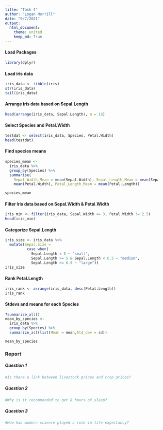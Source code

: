 ```yaml
---
title: "Task 4"
author: "Logan Morrill"
date: "9/7/2021"
output: 
  html_document:
    theme: united
    keep_md: True
---
```

#### Load Packages
```r
library(dplyr)
```
#### Load iris data
```r

iris_data <- tibble(iris)
str(iris_data)
tail(iris_data)
```
#### Arrange iris data based on Sepal.Length
```r
head(arrange(iris_data, Sepal.Length), n = 10)
```
#### Select Species and Petal.Width
```r
testdat <- select(iris_data, Species, Petal.Width)
head(testdat)
```
#### Find species means
```r
species_mean <- 
  iris_data %>%
  group_by(Species) %>%
  summarise(
    Sepal_Width_Mean = mean(Sepal.Width), Sepal_Length_Mean = mean(Sepal.Length),Petal_Width_Mean = 
    mean(Petal.Width), Petal_Length_Mean = mean(Petal.Length))

species_mean

```
#### Filter Iris data based on Sepal.Width & Petal.Width
```r
iris_min <- filter(iris_data, Sepal.Width <= 3, Petal.Width != 2.5)
head(iris_min)
```
#### Categorize Sepal.Length
```r
iris_size <- iris_data %>%
  mutate(Sepal.Size =
          case_when(
            Sepal.Length < 5 ~ "small", 
            Sepal.Length >= 5 & Sepal.Length < 6.5 ~ "medium",
            Sepal.Length >= 6.5 ~ "large"))
iris_size
```
#### Rank Petal.Length
```r
iris_rank <- arrange(iris_data, desc(Petal.Length))
iris_rank
```
#### Stdevs and means for each Species
```r
?summarize_all()
mean_by_species <-
  iris_data %>%
  group_by(Species) %>%
  summarize_all(list(Mean = mean,Std_dev = sd))

mean_by_species
```

### Report
##### Question 1
```r
#Is there a link between livestock prices and crop prices?
```

##### Question 2
```r
#Why is it recommended to get 8 hours of sleep?
```

##### Question 3
```r
#How has modern science played a role in life expectancy?
```